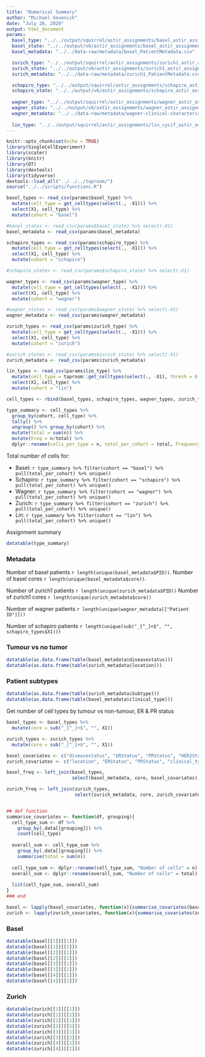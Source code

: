 ```yaml
---
title: "Numerical Summary"
author: "Michael Geuenich"
date: "July 28, 2020"
output: html_document
params:
  basel_type: "../../output/squirrel/astir_assignments/basel_astir_assignments.csv"
  basel_state: "../../output/v6/astir_assignments/basel_astir_assignments_state.csv"
  basel_metadata: "../../data-raw/metadata/basel_PatientMetadata.csv"

  zurich_type: "../../output/squirrel/astir_assignments/zurich1_astir_assignments.csv"
  zurich_state: "../../output/v6/astir_assignments/zurich1_astir_assignments_state.csv"
  zurich_metadata: "../../data-raw/metadata/zurich1_PatientMetadata.csv"

  schapiro_type: "../../output/squirrel/astir_assignments/schapiro_astir_assignments.csv"
  schapiro_state: "../../output/v6/astir_assignments/schapiro_astir_assignments_state.csv"
  
  wagner_type: "../../output/squirrel/astir_assignments/wagner_astir_assignments.csv"
  wagner_state: "../../output/v6/astir_assignments/wagner_astir_assignments_state.csv"
  wagner_metadata: "../../data-raw/metadata/wagner-clinical-characteristics.csv"
  
  lin_type: "../../output/squirrel/astir_assignments/lin_cycif_astir_assignments.csv"
---
```


```r
knitr::opts_chunk$set(echo = TRUE)
library(SingleCellExperiment)
library(scater)
library(knitr)
library(DT)
library(devtools)
library(tidyverse)
devtools::load_all("../../../taproom/")
source("../../scripts/functions.R")
```


```r
basel_types <- read_csv(params$basel_type) %>% 
  mutate(cell_type = get_celltypes(select(., -X1))) %>% 
  select(X1, cell_type) %>% 
  mutate(cohort = "basel")

#basel_states <- read_csv(params$basel_state) %>% select(-X1)
basel_metadata <- read_csv(params$basel_metadata)

schapiro_types <- read_csv(params$schapiro_type) %>% 
  mutate(cell_type = get_celltypes(select(., -X1))) %>% 
  select(X1, cell_type) %>% 
  mutate(cohort = "schapiro")

#schapiro_states <- read_csv(params$schapiro_state) %>% select(-X1)

wagner_types <- read_csv(params$wagner_type) %>% 
  mutate(cell_type = get_celltypes(select(., -X1))) %>% 
  select(X1, cell_type) %>% 
  mutate(cohort = "wagner")

#wagner_states <- read_csv(params$wagner_state) %>% select(-X1)
wagner_metadata <- read_csv(params$wagner_metadata)

zurich_types <- read_csv(params$zurich_type) %>% 
  mutate(cell_type = get_celltypes(select(., -X1))) %>% 
  select(X1, cell_type) %>% 
  mutate(cohort = "zurich")

#zurich_states <- read_csv(params$zurich_state) %>% select(-X1)
zurich_metadata <- read_csv(params$zurich_metadata)

lin_types <- read_csv(params$lin_type) %>%
  mutate(cell_type = taproom::get_celltypes(select(., -X1), thresh = 0.5)) %>% 
  select(X1, cell_type) %>% 
  mutate(cohort = "lin")

cell_types <- rbind(basel_types, schapiro_types, wagner_types, zurich_types, lin_types)

type_summary <- cell_types %>% 
  group_by(cohort, cell_type) %>% 
  tally() %>% 
  ungroup() %>% group_by(cohort) %>% 
  mutate(total = sum(n)) %>% 
  mutate(Freq = n/total) %>% 
  dplyr::rename(cells_per_type = n, total_per_cohort = total, Frequency = Freq)
```

Total number of cells for: 

- Basel: `r type_summary %>% filter(cohort == "basel") %>% pull(total_per_cohort) %>% unique()`
- Schapiro: `r type_summary %>% filter(cohort == "schapiro") %>% pull(total_per_cohort) %>% unique()`
- Wagner: `r type_summary %>% filter(cohort == "wagner") %>% pull(total_per_cohort) %>% unique()`
- Zurich: `r type_summary %>% filter(cohort == "zurich") %>% pull(total_per_cohort) %>% unique()`
- Lin: `r type_summary %>% filter(cohort == "lin") %>% pull(total_per_cohort) %>% unique()`

Assignment summary
```r
datatable(type_summary)
```




### Metadata
Number of basel patients `r length(unique(basel_metadata$PID))`.
Number of basel cores `r length(unique(basel_metadata$core))`.

Number of zurich1 patients `r length(unique(zurich_metadata$PID))`
Number of zurich1 cores `r length(unique(zurich_metadata$core))`

Number of wagner patients `r length(unique(wagner_metadata[["Patient ID"]]))`

Number of schapiro patients `r length(unique(sub("_[^_]+$", "", schapiro_types$X1)))`


### Tumour vs no tumor
```r
datatable(as.data.frame(table(basel_metadata$diseasestatus)))
datatable(as.data.frame(table(zurich_metadata$location)))
```

### Patient subtypes
```r
datatable(as.data.frame(table(zurich_metadata$Subtype)))
datatable(as.data.frame(table(basel_metadata$clinical_type)))
```


Get number of cell types by tumour vs non-tumour, ER & PR status
```r
basel_types <- basel_types %>% 
  mutate(core = sub("_[^_]+$", "", X1))

zurich_types <- zurich_types %>% 
  mutate(core = sub("_[^_]+$", "", X1))

basel_covariates <- c("diseasestatus", "ERStatus", "PRStatus", "HER2Status", "clinical_type")
zurich_covariates <- c("location", "ERStatus", "PRStatus", "clinical_type")

basel_freq <- left_join(basel_types, 
                        select(basel_metadata, core, basel_covariates), by = "core")

zurich_freq <- left_join(zurich_types,
                         select(zurich_metadata, core, zurich_covariates), by = "core")


## def function
summarise_covariates <- function(df, grouping){
  cell_type_sum <- df %>% 
    group_by(.data[[grouping]]) %>% 
    count(cell_type)
  
  overall_sum <- cell_type_sum %>% 
    group_by(.data[[grouping]]) %>% 
    summarise(total = sum(n))
  
  cell_type_sum <- dplyr::rename(cell_type_sum, "Number of cells" = n)
  overall_sum <- dplyr::rename(overall_sum, "Number of cells" = total)
  
  list(cell_type_sum, overall_sum)
}
### end 

basel <- lapply(basel_covariates, function(x){summarise_covariates(basel_freq, x)})
zurich <- lapply(zurich_covariates, function(x){summarise_covariates(zurich_freq, x)})
```

### Basel
```r
datatable(basel[[1]][[1]])
datatable(basel[[1]][[2]])
datatable(basel[[2]][[1]])
datatable(basel[[2]][[2]])
datatable(basel[[3]][[1]])
datatable(basel[[3]][[2]])
datatable(basel[[4]][[1]])
datatable(basel[[4]][[2]])
```

### Zurich
```r
datatable(zurich[[1]][[1]])
datatable(zurich[[1]][[2]])
datatable(zurich[[2]][[1]])
datatable(zurich[[2]][[2]])
datatable(zurich[[3]][[1]])
datatable(zurich[[3]][[2]])
datatable(zurich[[4]][[1]])
datatable(zurich[[4]][[2]])

```